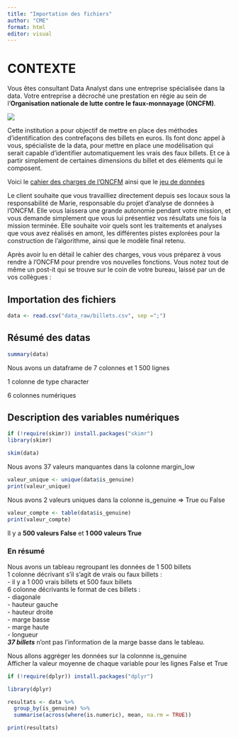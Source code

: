 ```yaml
---
title: "Importation des fichiers"
author: "CME"
format: html
editor: visual
---
```


# CONTEXTE

Vous êtes consultant Data Analyst dans une entreprise spécialisée dans la data. Votre entreprise a décroché une prestation en régie au sein de l’**Organisation nationale de lutte contre le faux-monnayage (ONCFM)**.

![](img/logo_oncfm.png)

Cette institution a pour objectif de mettre en place des méthodes d’identification des contrefaçons des billets en euros. Ils font donc appel à vous, spécialiste de la data, pour mettre en place une modélisation qui serait capable d’identifier automatiquement les vrais des faux billets. Et ce à partir simplement de certaines dimensions du billet et des éléments qui le composent.

Voici le [cahier des charges de l’ONCFM](doc/cahier_des_charges.pdf) ainsi que le [jeu de données](data_raw/billets.csv)

Le client souhaite que vous travailliez directement depuis ses locaux sous la responsabilité de Marie, responsable du projet d’analyse de données à l’ONCFM. Elle vous laissera une grande autonomie pendant votre mission, et vous demande simplement que vous lui présentiez vos résultats une fois la mission terminée. Elle souhaite voir quels sont les traitements et analyses que vous avez réalisés en amont, les différentes pistes explorées pour la construction de l’algorithme, ainsi que le modèle final retenu.

Après avoir lu en détail le cahier des charges, vous vous préparez à vous rendre à l’ONCFM pour prendre vos nouvelles fonctions. Vous notez tout de même un post-it qui se trouve sur le coin de votre bureau, laissé par un de vos collègues :

## Importation des fichiers

```r
data <- read.csv("data_raw/billets.csv", sep =";")
```

## Résumé des datas

```r
summary(data)
```

Nous avons un dataframe de 7 colonnes et 1 500 lignes

1 colonne de type character

6 colonnes numériques

## Description des variables numériques

```r
if (!require(skimr)) install.packages("skimr")
library(skimr)

skim(data)

```

Nous avons 37 valeurs manquantes dans la colonne margin_low

```r
valeur_unique <- unique(data$is_genuine)
print(valeur_unique)
```

Nous avons 2 valeurs uniques dans la colonne is_genuine =\> True ou False

```r
valeur_compte <- table(data$is_genuine)
print(valeur_compte)
```

Il y a **500 valeurs False** et **1 000 valeurs True**

### En résumé

Nous avons un tableau regroupant les données de 1 500 billets\
1 colonne décrivant s'il s'agit de vrais ou faux billets :\
- il y a 1 000 vrais billets et 500 faux billets\
6 colonne décrivants le format de ces billets :\
- diagonale\
- hauteur gauche\
- hauteur droite\
- marge basse\
- marge haute\
- longueur\
***37 billets*** n'ont pas l'information de la marge basse dans le tableau.

Nous allons aggréger les données sur la colonnne is_genuine\
Afficher la valeur moyenne de chaque variable pour les lignes False et True

```r
if (!require(dplyr)) install.packages("dplyr")

library(dplyr)
```

```r
resultats <- data %>%
  group_by(is_genuine) %>%
  summarise(across(where(is.numeric), mean, na.rm = TRUE))

print(resultats)
```

```         
```
